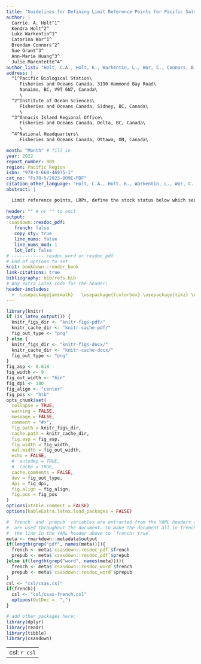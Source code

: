 ```yaml
---
title: "Guidelines for Defining Limit Reference Points for Pacific Salmon Stock Management Units"
author: |
  Carrie. A. Holt^1^
  Kendra Holt^2^
  Luke Warkentin^1^ 
  Catarina Wor^1^ 
  Brendan Connors^2^ 
  Sue Grant^3^
  Ann-Marie Huang^3^ 
  Julie Marentette^4^
author_list: "Holt, C.A., Holt, K., Warkentin, L., Wor, C., Connors, B., Grant, S., Huang, A.-M., and Marentette, J."
address: |
  ^1^Pacific Biological Station\
     Fisheries and Oceans Canada, 3190 Hammond Bay Road\
     Nanaimo, BC, V9T 6N7, Canada\
     \
  ^2^Institute of Ocean Sciences\
     Fisheries and Oceans Canada, Sidney, BC, Canada\
     \
  ^3^Annacis Island Regional Office\
     Fisheries and Oceans Canada, Delta, BC, Canada\
     \
  ^4^National Headquarters\
     Fisheries and Oceans Canada, Ottawa, ON, Canada\

month: "Month" # fill in
year: 2022
report_number: 009
region: Pacific Region
isbn: "978-0-660-46975-1"
cat_no: "Fs70-5/2023-009E-PDF"
citation_other_language: "Holt, C.A., Holt, K., Warkentin, L., Wor, C., Connors, B., Grant, S. et Huang, A.-M.. Guidelines for Defining Limit Reference Points for Pacific Salmon Stock Management Units. DFO Secr. can. de consult. sci. du MPO. Doc. de rech 2022/nnn. iv + 13 p."
abstract: |

  Limit reference points, LRPs, define the stock status below which serious harm is expected to occur to a stock. LRPs are required for major fish stocks, or Stock Management Units (SMUs) that are prescribed by regulation under amendments to the Canadian *Fisheries Act* (2019). Pacific salmon are unique among marine fish stocks due to their high levels of intraspecific diversity which gives rise to a large range in data availability, considerations, and approaches for assessments and LRP development. In this paper, we identify six principles for developing LRPs for Pacific salmon that are adapted from principles used more broadly among marine species. One principle unique to Pacific salmon is that LRPs should be aligned with Canada’s Wild Salmon Policy (WSP) objective of preserving biodiversity of salmon at the scale of Conservation Units (CUs), which are nested within SMUs. We developed methods for calculating LRPs, and established guidelines on how to implement them including under which conditions they should or should not be applied. We propose that LRPs be identified from the proportion of CUs that have status above the Red zone for WSP status assessments, as a default approach. This provides some consistency with status assessments already produced under the WSP, and can inform management decisions for harvest, habitat and hatcheries that often occur at finer, CU scales. To supplement the default approach, we provide LRPs based on metrics of aggregate abundances for the entire SMU, which may be required for fisheries management purposes in some cases. These latter LRPs are derived to have a desired probability of all component CUs being above Red status given an assumed relationship between aggregate abundance and the probability that all CUs will be above Red status. We identify uncertainties associated with each approach, and describe how they can be applied across a range of data types, qualities and quantities. Analyses to support our development of guidelines has been informed by three cases studies: Interior Fraser Coho Salmon *Oncorhynchus kisutch*, West Coast Vancouver Island Chinook Salmon, *O. tshawytscha*, and Inside South Coast Chum Salmon, *O. keta*, excluding the Fraser River.
  
header: "" # or "" to omit
output:
 csasdown::resdoc_pdf:
   french: false
   copy_sty: true
   line_nums: false
   line_nums_mod: 1
   lot_lof: false
# ------------ resdoc_word or resdoc_pdf
# End of options to set
knit: bookdown::render_book
link-citations: true
bibliography: bib/refs.bib
# Any extra LaTeX code for the header:
header-includes:
  -  \usepackage{amsmath}   \usepackage{tcolorbox} \usepackage{tikz} \usetikzlibrary{shapes, arrows.meta, shapes.arrows, shapes.geometric, positioning}
---
```


```r
library(knitr)
if (is_latex_output()) {
  knitr_figs_dir <- "knitr-figs-pdf/"
  knitr_cache_dir <- "knitr-cache-pdf/"
  fig_out_type <- "png"
} else {
  knitr_figs_dir <- "knitr-figs-docx/"
  knitr_cache_dir <- "knitr-cache-docx/"
  fig_out_type <- "png"
}
fig_asp <- 0.618
fig_width <- 9
fig_out_width <- "6in"
fig_dpi <- 180
fig_align <- "center"
fig_pos <- "htb"
opts_chunk$set(
  collapse = TRUE,
  warning = FALSE,
  message = FALSE,
  comment = "#>",
  fig.path = knitr_figs_dir,
  cache.path = knitr_cache_dir,
  fig.asp = fig_asp,
  fig.width = fig_width,
  out.width = fig_out_width,
  echo = FALSE,
  #  autodep = TRUE,
  #  cache = TRUE,
  cache.comments = FALSE,
  dev = fig_out_type,
  dpi = fig_dpi,
  fig.align = fig_align,
  fig.pos = fig_pos
)
options(xtable.comment = FALSE)
options(kableExtra.latex.load_packages = FALSE)
```

```r
# `french` and `prepub` variables are extracted from the YAML headers above and
#  are used throughout the document. To make the document all in french, change
#  the line in the YAML header above to `french: true`
meta <- rmarkdown::metadata$output
if(length(grep("pdf", names(meta)))){
  french <- meta$`csasdown::resdoc_pdf`$french
  prepub <- meta$`csasdown::resdoc_pdf`$prepub
}else if(length(grep("word", names(meta)))){
  french <- meta$`csasdown::resdoc_word`$french
  prepub <- meta$`csasdown::resdoc_word`$prepub
}
csl <- "csl/csas.csl"
if(french){
  csl <- "csl/csas-french.csl"
  options(OutDec =  ",")
}

# add other packages here:
library(dplyr)
library(readr)
library(tibble)
library(csasdown)
```

---
csl: `r csl`    
---
